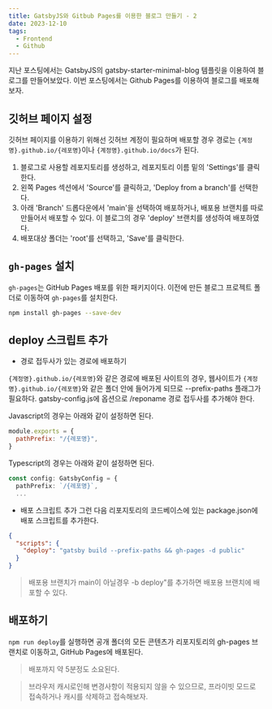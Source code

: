 ```yaml
---
title: GatsbyJS와 Gitbub Pages를 이용한 블로그 만들기 - 2
date: 2023-12-10
tags:
  - Frontend
  - Github
---
```


지난 포스팅에서는 GatsbyJS의 gatsby-starter-minimal-blog 템플릿을 이용하여 블로그를 만들어보았다. 이번 포스팅에서는 Github Pages를 이용하여 블로그를 배포해보자.

## 깃허브 페이지 설정
깃허브 페이지를 이용하기 위해선 깃허브 계정이 필요하며 배포할 경우 경로는 `{계정명}.github.io/{레포명}`이나 `{계정명}.github.io/docs`가 된다.

1. 블로그로 사용할 레포지토리를 생성하고, 레포지토리 이름 밑의 'Settings'를 클릭한다.
2. 왼쪽 Pages 섹션에서 'Source'를 클릭하고, 'Deploy from a branch'를 선택한다.
3. 아래 'Branch' 드롭다운에서 'main'을 선택하여 배포하거나, 배포용 브랜치를 따로 만들어서 배포할 수 있다. 이 블로그의 경우 'deploy' 브랜치를 생성하여 배포하였다.
4. 배포대상 폴더는 'root'를 선택하고, 'Save'를 클릭한다.

## `gh-pages` 설치
`gh-pages`는 GitHub Pages 배포를 위한 패키지이다.
이전에 만든 블로그 프로젝트 폴더로 이동하여 `gh-pages`를 설치한다.

```bash
npm install gh-pages --save-dev
```

## deploy 스크립트 추가
- 경로 접두사가 있는 경로에 배포하기

`{계정명}.github.io/{레포명}`와 같은 경로에 배포된 사이트의 경우, 웹사이트가 `{계정명}.github.io/{레포명}`와 같은 폴더 안에 들어가게 되므로 --prefix-paths 플래그가 필요하다.
gatsby-config.js에 옵션으로 /reponame 경로 접두사를 추가해야 한다.

Javascript의 경우는 아래와 같이 설정하면 된다.

```js title=gatsby-config.js
module.exports = {
  pathPrefix: "/{레포명}",
}
```
Typescript의 경우는 아래와 같이 설정하면 된다.

```ts title=gatsby-config.ts
const config: GatsbyConfig = {
  pathPrefix: `/{레포명}`,
  ...
```

- 배포 스크립트 추가
그런 다음 리포지토리의 코드베이스에 있는 package.json에 배포 스크립트를 추가한다.  
```json title=package.json
{
  "scripts": {
    "deploy": "gatsby build --prefix-paths && gh-pages -d public"
  }
}
```
> 배포용 브랜치가 main이 아닐경우 -b deploy"를 추가하면 배포용 브랜치에 배포할 수 있다.

## 배포하기
`npm run deploy`를 실행하면 공개 폴더의 모든 콘텐츠가 리포지토리의 gh-pages 브랜치로 이동하고, GitHub Pages에 배포된다.
> 배포까지 약 5분정도 소요된다.

> 브라우저 캐시로인해 변경사항이 적용되지 않을 수 있으므로, 프라이빗 모드로 접속하거나 캐시를 삭제하고 접속해보자.